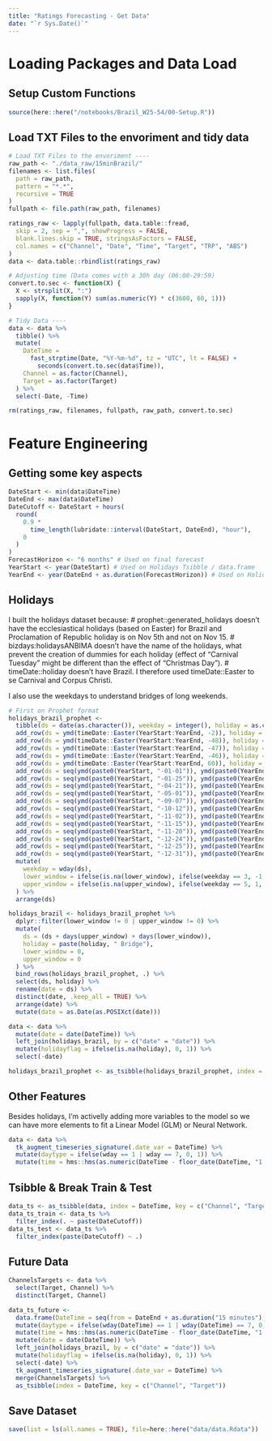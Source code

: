 ```yaml
---
title: "Ratings Forecasting - Get Data"
date: "`r Sys.Date()`"
---
```


# Loading Packages and Data Load
## Setup Custom Functions
```r
source(here::here("/notebooks/Brazil_W25-54/00-Setup.R"))
```

## Load TXT Files to the envoriment and tidy data
```r
# Load TXT Files to the envoriment ----
raw_path <- "./data_raw/15minBrazil/"
filenames <- list.files(
  path = raw_path,
  pattern = "*.*",
  recursive = TRUE
)
fullpath <- file.path(raw_path, filenames)

ratings_raw <- lapply(fullpath, data.table::fread,
  skip = 2, sep = ",", showProgress = FALSE,
  blank.lines.skip = TRUE, stringsAsFactors = FALSE,
  col.names = c("Channel", "Date", "Time", "Target", "TRP", "ABS")
)
data <- data.table::rbindlist(ratings_raw)

# Adjusting time (Data comes with a 30h day (06:00-29:59)
convert.to.sec <- function(X) {
  X <- strsplit(X, ":")
  sapply(X, function(Y) sum(as.numeric(Y) * c(3600, 60, 1)))
}

# Tidy Data ----
data <- data %>%
  tibble() %>%
  mutate(
    DateTime =
      fast_strptime(Date, "%Y-%m-%d", tz = "UTC", lt = FALSE) +
        seconds(convert.to.sec(data$Time)),
    Channel = as.factor(Channel),
    Target = as.factor(Target)
  ) %>%
  select(-Date, -Time)

rm(ratings_raw, filenames, fullpath, raw_path, convert.to.sec)
```

# Feature Engineering
## Getting some key aspects
```r
DateStart <- min(data$DateTime)
DateEnd <- max(data$DateTime)
DateCutoff <- DateStart + hours(
  round(
    0.9 *
      time_length(lubridate::interval(DateStart, DateEnd), "hour"),
    0
  )
)
ForecastHorizon <- "6 months" # Used on final forecast
YearStart <- year(DateStart) # Used on Holidays Tsibble / data.frame
YearEnd <- year(DateEnd + as.duration(ForecastHorizon)) # Used on Holidays Tsibble / data.frame
```

## Holidays
I built the holidays dataset because:
# prophet::generated_holidays doesn't have the ecclesiastical holidays (based on Easter) for Brazil and Proclamation of Republic holiday is on Nov 5th and not on Nov 15. 
# bizdays:holidaysANBIMA doesn't have the name of the holidays, what prevent the creation of dummies for each holiday (effect of "Carnival Tuesday" might be different than the effect of "Christmas Day").
# timeDate::holiday doesn't have Brazil. I therefore used timeDate::Easter to se Carnival and Corpus Christi. 

I also use the weekdays to understand bridges of long weekends.

```r
# First on Prophet format
holidays_brazil_prophet <-
  tibble(ds = date(as.character()), weekday = integer(), holiday = as.character(), lower_window = integer(), upper_window = integer()) %>%
  add_row(ds = ymd(timeDate::Easter(YearStart:YearEnd, -2)), holiday = "Easter Friday") %>%
  add_row(ds = ymd(timeDate::Easter(YearStart:YearEnd, -48)), holiday = "Carnival Monday", lower_window = 0, upper_window = 0) %>%
  add_row(ds = ymd(timeDate::Easter(YearStart:YearEnd, -47)), holiday = "Carnival Tuesday", lower_window = 0, upper_window = 0) %>%
  add_row(ds = ymd(timeDate::Easter(YearStart:YearEnd, -46)), holiday = "Carnival Wednesday", lower_window = 0, upper_window = 0) %>%
  add_row(ds = ymd(timeDate::Easter(YearStart:YearEnd, 60)), holiday = "CorpusChristi") %>%
  add_row(ds = seq(ymd(paste0(YearStart, "-01-01")), ymd(paste0(YearEnd, "-01-01")), by = "years"), holiday = "New Year's Day") %>%
  add_row(ds = seq(ymd(paste0(YearStart, "-01-25")), ymd(paste0(YearEnd, "-01-25")), by = "years"), holiday = "Sao Paulo Anniversary") %>%
  add_row(ds = seq(ymd(paste0(YearStart, "-04-21")), ymd(paste0(YearEnd, "-04-21")), by = "years"), holiday = "Tiradentes") %>%
  add_row(ds = seq(ymd(paste0(YearStart, "-05-01")), ymd(paste0(YearEnd, "-05-01")), by = "years"), holiday = "Workers' Day") %>%
  add_row(ds = seq(ymd(paste0(YearStart, "-09-07")), ymd(paste0(YearEnd, "-09-07")), by = "years"), holiday = "Independece Day") %>%
  add_row(ds = seq(ymd(paste0(YearStart, "-10-12")), ymd(paste0(YearEnd, "-10-12")), by = "years"), holiday = "Our Lady of Apparition") %>%
  add_row(ds = seq(ymd(paste0(YearStart, "-11-02")), ymd(paste0(YearEnd, "-11-02")), by = "years"), holiday = "All Souls' Day") %>%
  add_row(ds = seq(ymd(paste0(YearStart, "-11-15")), ymd(paste0(YearEnd, "-11-15")), by = "years"), holiday = "Republic Day") %>%
  add_row(ds = seq(ymd(paste0(YearStart, "-11-20")), ymd(paste0(YearEnd, "-11-20")), by = "years"), holiday = "Black Awareness Day") %>%
  add_row(ds = seq(ymd(paste0(YearStart, "-12-24")), ymd(paste0(YearEnd, "-12-24")), by = "years"), holiday = "Christmas Eve") %>%
  add_row(ds = seq(ymd(paste0(YearStart, "-12-25")), ymd(paste0(YearEnd, "-12-25")), by = "years"), holiday = "Christmas Day") %>%
  add_row(ds = seq(ymd(paste0(YearStart, "-12-31")), ymd(paste0(YearEnd, "-12-31")), by = "years"), holiday = "New Year's Eve") %>%
  mutate(
    weekday = wday(ds),
    lower_window = ifelse(is.na(lower_window), ifelse(weekday == 3, -1, 0), lower_window),
    upper_window = ifelse(is.na(upper_window), ifelse(weekday == 5, 1, 0), upper_window)
  ) %>%
  arrange(ds)
```

```r
holidays_brazil <- holidays_brazil_prophet %>%
  dplyr::filter(lower_window != 0 | upper_window != 0) %>%
  mutate(
    ds = (ds + days(upper_window) + days(lower_window)),
    holiday = paste(holiday, " Bridge"),
    lower_window = 0,
    upper_window = 0
  ) %>%
  bind_rows(holidays_brazil_prophet, .) %>%
  select(ds, holiday) %>%
  rename(date = ds) %>%
  distinct(date, .keep_all = TRUE) %>%
  arrange(date) %>%
  mutate(date = as.Date(as.POSIXct(date)))
```

```r
data <- data %>%
  mutate(date = date(DateTime)) %>%
  left_join(holidays_brazil, by = c("date" = "date")) %>%
  mutate(holidayflag = ifelse(is.na(holiday), 0, 1)) %>%
  select(-date)

holidays_brazil_prophet <- as_tsibble(holidays_brazil_prophet, index = ds)
```

## Other Features
Besides holidays, I'm activelly adding more variables to the model so we can have more elements to fit a Linear Model (GLM) or Neural Network.
```r
data <- data %>%
  tk_augment_timeseries_signature(.date_var = DateTime) %>%
  mutate(daytype = ifelse(wday == 1 | wday == 7, 0, 1)) %>%
  mutate(time = hms::hms(as.numeric(DateTime - floor_date(DateTime, "1 day"), unit = "secs")))
```

## Tsibble & Break Train & Test
```r
data_ts <- as_tsibble(data, index = DateTime, key = c("Channel", "Target"))
data_ts_train <- data_ts %>%
  filter_index(. ~ paste(DateCutoff))
data_ts_test <- data_ts %>%
  filter_index(paste(DateCutoff) ~ .)
```

## Future Data
```r
ChannelsTargets <- data %>%
  select(Target, Channel) %>%
  distinct(Target, Channel)

data_ts_future <-
  data.frame(DateTime = seq(from = DateEnd + as.duration("15 minutes"), to = DateEnd + as.period(ForecastHorizon), by = as.duration("15 minutes"))) %>%
  mutate(daytype = ifelse(wday(DateTime) == 1 | wday(DateTime) == 7, 0, 1)) %>%
  mutate(time = hms::hms(as.numeric(DateTime - floor_date(DateTime, "1 day"), unit = "secs"))) %>%
  mutate(date = date(DateTime)) %>%
  left_join(holidays_brazil, by = c("date" = "date")) %>%
  mutate(holidayflag = ifelse(is.na(holiday), 0, 1)) %>%
  select(-date) %>%
  tk_augment_timeseries_signature(.date_var = DateTime) %>%
  merge(ChannelsTargets) %>%
  as_tsibble(index = DateTime, key = c("Channel", "Target"))
```

## Save Dataset
```r
save(list = ls(all.names = TRUE), file=here::here("data/data.Rdata"))
```